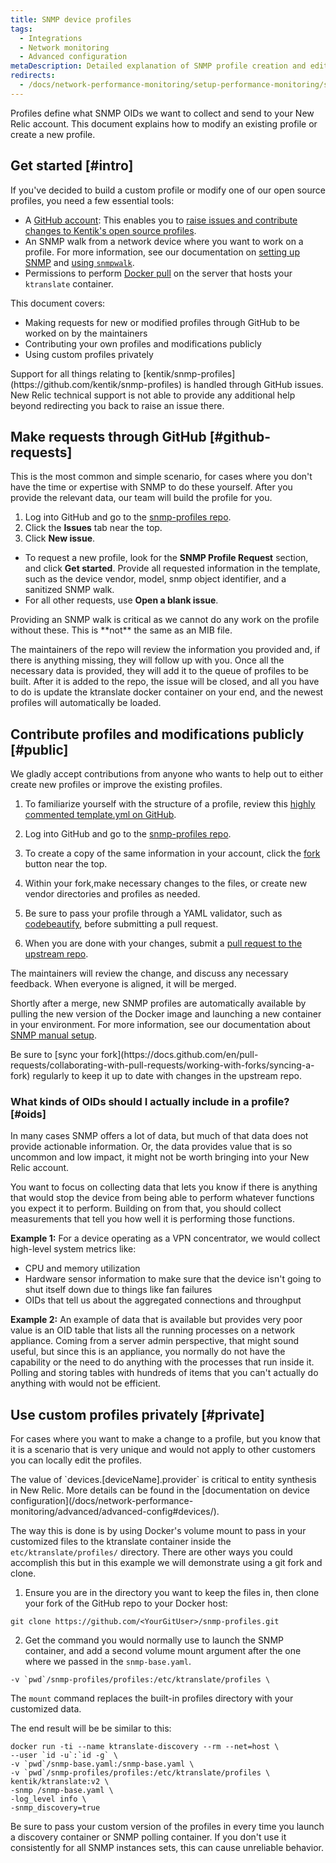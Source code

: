 ```yaml
---
title: SNMP device profiles
tags:
  - Integrations
  - Network monitoring
  - Advanced configuration
metaDescription: Detailed explanation of SNMP profile creation and editing in New Relic.
redirects:
  - /docs/network-performance-monitoring/setup-performance-monitoring/snmp-profiles/
---
```


Profiles define what SNMP OIDs we want to collect and send to your New Relic account. This document explains how to modify an existing profile or create a new profile.

## Get started [#intro]

If you've decided to build a custom profile or modify one of our open source profiles, you need a few essential tools:

* A [GitHub account](https://github.com/): This enables you to [raise issues and contribute changes to Kentik's open source profiles](https://github.com/kentik/snmp-profiles).
* An SNMP walk from a network device where you want to work on a profile. For more information, see our documentation on [setting up SNMP](/docs/network-performance-monitoring/setup-performance-monitoring/snmp-performance-monitoring/) and [using `snmpwalk`](/docs/network-performance-monitoring/troubleshooting/snmp-walk/).
* Permissions to perform [Docker pull](https://docs.docker.com/engine/reference/commandline/pull/) on the server that hosts your `ktranslate` container.

This document covers:

* Making requests for new or modified profiles through GitHub to be worked on by the maintainers
* Contributing your own profiles and modifications publicly
* Using custom profiles privately

<Callout variant="tip">
  Support for all things relating to [kentik/snmp-profiles](https://github.com/kentik/snmp-profiles) is handled through GitHub issues. New Relic technical support is not able to provide any additional help beyond redirecting you back to raise an issue there.
</Callout>

## Make requests through GitHub [#github-requests]

This is the most common and simple scenario, for cases where you don't have the time or expertise with SNMP to do these yourself. After you provide the relevant data, our team will build the profile for you.

1. Log into GitHub and go to the [snmp-profiles repo](https://github.com/kentik/snmp-profiles).
2. Click the **Issues** tab near the top.
3. Click **New issue**.

* To request a new profile, look for the **SNMP Profile Request** section, and click **Get started**. Provide all requested information in the template, such as the device vendor, model, snmp object identifier, and a sanitized SNMP walk.
* For all other requests, use **Open a blank issue**.

<Callout variant="tip">
  Providing an SNMP walk is critical as we cannot do any work on the profile without these.  This is **not** the same as an MIB file.
</Callout>

The maintainers of the repo will review the information you provided and, if there is anything missing, they will follow up with you. Once all the necessary data is provided, they will add it to the queue of profiles to be built. After it is added to the repo, the issue will be closed, and all you have to do is update the ktranslate docker container on your end, and the newest profiles will automatically be loaded.

## Contribute profiles and modifications publicly [#public]

We gladly accept contributions from anyone who wants to help out to either create new profiles or improve the existing profiles.

1. To familiarize yourself with the structure of a profile, review this [highly commented template.yml on GitHub](https://github.com/kentik/snmp-profiles/blob/main/profiles/kentik_snmp/_template.yml).

2. Log into GitHub and go to the [snmp-profiles repo](https://github.com/kentik/snmp-profiles).

3. To create a copy of the same information in your account, click the [fork](https://docs.github.com/en/get-started/quickstart/fork-a-repo) button near the top.

4. Within your fork,make necessary changes to the files, or create new vendor directories and profiles as needed.

5. Be sure to pass your profile through a YAML validator, such as [codebeautify](https://codebeautify.org/yaml-validator), before submitting a pull request.

6. When you are done with your changes, submit a [pull request to the upstream repo](https://docs.github.com/en/pull-requests/collaborating-with-pull-requests/proposing-changes-to-your-work-with-pull-requests/creating-a-pull-request).

The maintainers will review the change, and discuss any necessary feedback. When everyone is aligned, it will be merged.

Shortly after a merge, new SNMP profiles are automatically available by pulling the new version of the Docker image and launching a new container in your environment. For more information, see our documentation about [SNMP manual setup](https://docs.newrelic.com/docs/network-performance-monitoring/setup-performance-monitoring/snmp-performance-monitoring/#manual-setup).

<Callout variant="tip">
  Be sure to [sync your fork](https://docs.github.com/en/pull-requests/collaborating-with-pull-requests/working-with-forks/syncing-a-fork) regularly to keep it up to date with changes in the upstream repo.
</Callout>

### What kinds of OIDs should I actually include in a profile? [#oids]

In many cases SNMP offers a lot of data, but much of that data does not provide actionable information. Or, the data provides value that is so uncommon and low impact, it might not be worth bringing into your New Relic account.

You want to focus on collecting data that lets you know if there is anything that would stop the device from being able to perform whatever functions you expect it to perform. Building on from that, you should collect measurements that tell you how well it is performing those functions.

**Example 1:** For a device operating as a VPN concentrator, we would collect high-level system metrics like:

* CPU and memory utilization
* Hardware sensor information to make sure that the device isn't going to shut itself down due to things like fan failures
* OIDs that tell us about the aggregated connections and throughput

**Example 2:** An example of data that is available but provides very poor value is an OID table that lists all the running processes on a network appliance. Coming from a server admin perspective, that might sound useful, but since this is an appliance, you normally do not have the capability or the need to do anything with the processes that run inside it. Polling and storing tables with hundreds of items that you can't actually do anything with would not be efficient.

## Use custom profiles privately [#private]

For cases where you want to make a change to a profile, but you know that it is a scenario that is very unique and would not apply to other customers you can locally edit the profiles.

<Callout variant="tip">
  The value of `devices.[deviceName].provider` is critical to entity synthesis in New Relic. More details can be found in the [documentation on device configuration](/docs/network-performance-monitoring/advanced/advanced-config#devices/).
</Callout>

The way this is done is by using Docker's volume mount to pass in your customized files to the ktranslate container inside the `etc/ktranslate/profiles/` directory.
There are other ways you could accomplish this but in this example we will demonstrate using a git fork and clone.

1. Ensure you are in the directory you want to keep the files in, then clone your fork of the GitHub repo to your Docker host:

```pwd
git clone https://github.com/<YourGitUser>/snmp-profiles.git
```

2. Get the command you would normally use to launch the SNMP container, and add a second volume mount argument after the one where we passed in the `snmp-base.yaml`.

```
-v `pwd`/snmp-profiles/profiles:/etc/ktranslate/profiles \
```

The `mount` command replaces the built-in profiles directory with your customized data.

The end result will be be similar to this:

```
docker run -ti --name ktranslate-discovery --rm --net=host \
--user `id -u`:`id -g` \
-v `pwd`/snmp-base.yaml:/snmp-base.yaml \
-v `pwd`/snmp-profiles/profiles:/etc/ktranslate/profiles \
kentik/ktranslate:v2 \
-snmp /snmp-base.yaml \
-log_level info \
-snmp_discovery=true
```

<Callout variant="tip">
  Be sure to pass your custom version of the profiles in every time you launch a discovery container or SNMP polling container. If you don't use it consistently for all SNMP instances sets, this can cause unreliable behavior.
</Callout>
